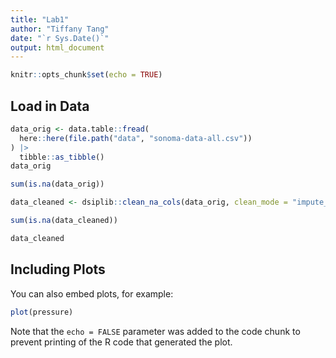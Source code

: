```yaml
---
title: "Lab1"
author: "Tiffany Tang"
date: "`r Sys.Date()`"
output: html_document
---
```


```r
knitr::opts_chunk$set(echo = TRUE)
```

## Load in Data

```r
data_orig <- data.table::fread(
  here::here(file.path("data", "sonoma-data-all.csv"))
) |> 
  tibble::as_tibble()
data_orig
```

```r
sum(is.na(data_orig))
```

```r
data_cleaned <- dsiplib::clean_na_cols(data_orig, clean_mode = "impute_mean")
```

```r
sum(is.na(data_cleaned))
```
```r
data_cleaned
```



## Including Plots

You can also embed plots, for example:

```r
plot(pressure)
```

Note that the `echo = FALSE` parameter was added to the code chunk to prevent printing of the R code that generated the plot.
